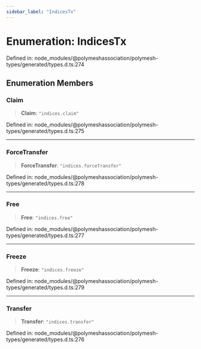 ```yaml
---
sidebar_label: "IndicesTx"
---
```


# Enumeration: IndicesTx

Defined in: node\_modules/@polymeshassociation/polymesh-types/generated/types.d.ts:274

## Enumeration Members

### Claim

> **Claim**: `"indices.claim"`

Defined in: node\_modules/@polymeshassociation/polymesh-types/generated/types.d.ts:275

***

### ForceTransfer

> **ForceTransfer**: `"indices.forceTransfer"`

Defined in: node\_modules/@polymeshassociation/polymesh-types/generated/types.d.ts:278

***

### Free

> **Free**: `"indices.free"`

Defined in: node\_modules/@polymeshassociation/polymesh-types/generated/types.d.ts:277

***

### Freeze

> **Freeze**: `"indices.freeze"`

Defined in: node\_modules/@polymeshassociation/polymesh-types/generated/types.d.ts:279

***

### Transfer

> **Transfer**: `"indices.transfer"`

Defined in: node\_modules/@polymeshassociation/polymesh-types/generated/types.d.ts:276
